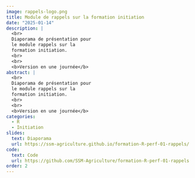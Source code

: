 ```yaml
---
image: rappels-logo.png
title: Module de rappels sur la formation initiation
date: "2025-01-14"
description: |
  <br>
  Diaporama de présentation pour
  le module rappels sur la 
  formation initiation.
  <br>
  <br>
  <b>Version en une journée</b>
abstract: |
  <br>
  Diaporama de présentation pour
  le module rappels sur la 
  formation initiation.
  <br>
  <br>
  <b>Version en une journée</b>
categories:
  - R
  - Initiation
slides:
  text: Diaporama
  url: https://ssm-agriculture.github.io/formation-R-perf-01-rappels/
code:
  text: Code 
  url: https://github.com/SSM-Agriculture/formation-R-perf-01-rappels
order: 2
---
```

